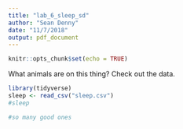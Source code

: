 ```yaml
---
title: "lab_6_sleep_sd"
author: "Sean Denny"
date: "11/7/2018"
output: pdf_document
---
```


```r
knitr::opts_chunk$set(echo = TRUE)
```

What animals are on this thing? Check out the data.

```r
library(tidyverse)
sleep <- read_csv("sleep.csv")
#sleep

#so many good ones
```

